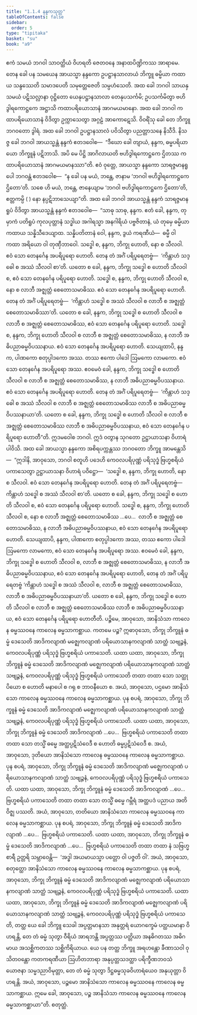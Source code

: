 ```yaml
---
title: "1.1.4 နန္ဒကသုတ္တ"
tableOfContents: false
sidebar:
  order: 5
type: "tipitaka"
basket: "su"
book: "a9"
---
```



<DynamicBreadcrumb />

<Division number="4" book="a9">

<Paragraph number="40" book="a9">
ဧကံ သမယံ ဘဂဝါ သာဝတ္ထိယံ ဝိဟရတိ ဇေတဝနေ အနာထပိဏ္ဍိကဿ အာရာမေ. တေန ခေါ ပန သမယေန အာယသ္မာ နန္ဒကော ဥပဋ္ဌာနသာလာယံ ဘိက္ခူ ဓမ္မိယာ ကထာယ သန္ဒဿေတိ သမာဒပေတိ သမုတ္တေဇေတိ သမ္ပဟံသေတိ. အထ ခေါ ဘဂဝါ သာယနှသမယံ ပဋိသလ္လာနာ ဝုဋ္ဌိတော ယေနုပဋ္ဌာနသာလာ တေနုပသင်္ကမိ; ဥပသင်္ကမိတွာ ဗဟိဒွါရကောဋ္ဌကေ အဋ္ဌာသိ ကထာပရိယောသာနံ အာဂမယမာနော. အထ ခေါ ဘဂဝါ ကထာပရိယောသာနံ ဝိဒိတွာ ဥက္ကာသေတွာ အဂ္ဂဠံ အာကောဋေသိ. ဝိဝရိံသု ခေါ တေ ဘိက္ခူ ဘဂဝတော ဒွါရံ.
</Paragraph>

<Paragraph number="41" book="a9">
အထ ခေါ ဘဂဝါ ဥပဋ္ဌာနသာလံ ပဝိသိတွာ ပညတ္တာသနေ နိသီဒိ. နိသဇ္ဇ ခေါ ဘဂဝါ အာယသ္မန္တံ နန္ဒကံ ဧတဒဝေါစ—  “ဒီဃော ခေါ တျာယံ, နန္ဒက, ဓမ္မပရိယာယော ဘိက္ခူနံ ပဋိဘာသိ. အပိ မေ ပိဋ္ဌိ အာဂိလာယတိ ဗဟိဒွါရကောဋ္ဌကေ ဌိတဿ ကထာပရိယောသာနံ အာဂမယမာနဿာ”တိ.
</Paragraph>

<Paragraph number="42" book="a9">
ဧဝံ ဝုတ္တေ, အာယသ္မာ နန္ဒကော သာရဇ္ဇမာနရူပေါ ဘဂဝန္တံ ဧတဒဝေါစ—  “န ခေါ ပန မယံ, ဘန္တေ, ဇာနာမ ‘ဘဂဝါ ဗဟိဒွါရကောဋ္ဌကေ ဌိတော’တိ. သစေ ဟိ မယံ, ဘန္တေ, ဇာနေယျာမ ‘ဘဂဝါ ဗဟိဒွါရကောဋ္ဌကေ ဌိတော’တိ, ဧတ္တကမ္ပိ ( ) နော နပ္ပဋိဘာသေယျာ”တိ.
</Paragraph>

<Paragraph number="43" book="a9">
အထ ခေါ ဘဂဝါ အာယသ္မန္တံ နန္ဒကံ သာရဇ္ဇမာနရူပံ ဝိဒိတွာ အာယသ္မန္တံ နန္ဒကံ ဧတဒဝေါစ—  “သာဓု သာဓု, နန္ဒက. ဧတံ ခေါ, နန္ဒက, တုမှာကံ ပတိရူပံ ကုလပုတ္တာနံ သဒ္ဓါယ အဂါရသ္မာ အနဂါရိယံ ပဗ္ဗဇိတာနံ, ယံ တုမှေ ဓမ္မိယာ ကထာယ သန္နိသီဒေယျာထ. သန္နိပတိတာနံ ဝေါ, နန္ဒက, ဒွယံ ကရဏီယံ—  ဓမ္မီ ဝါ ကထာ အရိယော ဝါ တုဏှီဘာဝေါ. သဒ္ဓေါ စ, နန္ဒက, ဘိက္ခု ဟောတိ, နော စ သီလဝါ. ဧဝံ သော တေနင်္ဂေန အပရိပူရော ဟောတိ. တေန တံ အင်္ဂံ ပရိပူရေတဗ္ဗံ—  ‘ကိန္တာဟံ သဒ္ဓေါ စ အဿံ သီလဝါ စာ’တိ. ယတော စ ခေါ, နန္ဒက, ဘိက္ခု သဒ္ဓေါ စ ဟောတိ သီလဝါ စ, ဧဝံ သော တေနင်္ဂေန ပရိပူရော ဟောတိ.
</Paragraph>

<Paragraph number="44" book="a9">
သဒ္ဓေါ စ, နန္ဒက, ဘိက္ခု ဟောတိ သီလဝါ စ, နော စ လာဘီ အဇ္ဈတ္တံ စေတောသမာဓိဿ. ဧဝံ သော တေနင်္ဂေန အပရိပူရော ဟောတိ. တေန တံ အင်္ဂံ ပရိပူရေတဗ္ဗံ—  ‘ကိန္တာဟံ သဒ္ဓေါ စ အဿံ သီလဝါ စ လာဘီ စ အဇ္ဈတ္တံ စေတောသမာဓိဿာ’တိ. ယတော စ ခေါ, နန္ဒက, ဘိက္ခု သဒ္ဓေါ စ ဟောတိ သီလဝါ စ လာဘီ စ အဇ္ဈတ္တံ စေတောသမာဓိဿ, ဧဝံ သော တေနင်္ဂေန ပရိပူရော ဟောတိ.
</Paragraph>

<Paragraph number="45" book="a9">
သဒ္ဓေါ စ, နန္ဒက, ဘိက္ခု ဟောတိ သီလဝါ စ လာဘီ စ အဇ္ဈတ္တံ စေတောသမာဓိဿ, န လာဘီ အဓိပညာဓမ္မဝိပဿနာယ. ဧဝံ သော တေနင်္ဂေန အပရိပူရော ဟောတိ. သေယျထာပိ, နန္ဒက, ပါဏကော စတုပ္ပါဒကော အဿ. တဿ ဧကော ပါဒေါ ဩမကော လာမကော. ဧဝံ သော တေနင်္ဂေန အပရိပူရော အဿ. ဧဝမေဝံ ခေါ, နန္ဒက, ဘိက္ခု သဒ္ဓေါ စ ဟောတိ သီလဝါ စ လာဘီ စ အဇ္ဈတ္တံ စေတောသမာဓိဿ, န လာဘီ အဓိပညာဓမ္မဝိပဿနာယ. ဧဝံ သော တေနင်္ဂေန အပရိပူရော ဟောတိ. တေန တံ အင်္ဂံ ပရိပူရေတဗ္ဗံ—  ‘ကိန္တာဟံ သဒ္ဓေါ စ အဿံ သီလဝါ စ လာဘီ စ အဇ္ဈတ္တံ စေတောသမာဓိဿ လာဘီ စ အဓိပညာဓမ္မဝိပဿနာယာ’တိ.
</Paragraph>

<Paragraph number="46" book="a9">
ယတော စ ခေါ, နန္ဒက, ဘိက္ခု သဒ္ဓေါ စ ဟောတိ သီလဝါ စ လာဘီ စ အဇ္ဈတ္တံ စေတောသမာဓိဿ လာဘီ စ အဓိပညာဓမ္မဝိပဿနာယ, ဧဝံ သော တေနင်္ဂေန ပရိပူရော ဟောတီ”တိ. ဣဒမဝေါစ ဘဂဝါ. ဣဒံ ဝတွာန သုဂတော ဥဋ္ဌာယာသနာ ဝိဟာရံ ပါဝိသိ.
</Paragraph>

<Paragraph number="47" book="a9">
အထ ခေါ အာယသ္မာ နန္ဒကော အစိရပက္ကန္တဿ ဘဂဝတော ဘိက္ခူ အာမန္တေသိ—  “ဣဒါနိ, အာဝုသော, ဘဂဝါ စတူဟိ ပဒေဟိ ကေဝလပရိပုဏ္ဏံ ပရိသုဒ္ဓံ ဗြဟ္မစရိယံ ပကာသေတွာ ဥဋ္ဌာယာသနာ ဝိဟာရံ ပဝိဋ္ဌော—  ‘သဒ္ဓေါ စ, နန္ဒက, ဘိက္ခု ဟောတိ, နော စ သီလဝါ. ဧဝံ သော တေနင်္ဂေန အပရိပူရော ဟောတိ. တေန တံ အင်္ဂံ ပရိပူရေတဗ္ဗံ—  ကိန္တာဟံ သဒ္ဓေါ စ အဿံ သီလဝါ စာ’တိ. ယတော စ ခေါ, နန္ဒက, ဘိက္ခု သဒ္ဓေါ စ ဟောတိ သီလဝါ စ, ဧဝံ သော တေနင်္ဂေန ပရိပူရော ဟောတိ. သဒ္ဓေါ စ, နန္ဒက, ဘိက္ခု ဟောတိ သီလဝါ စ, နော စ လာဘီ အဇ္ဈတ္တံ စေတောသမာဓိဿ …ပေ…  လာဘီ စ အဇ္ဈတ္တံ စေတောသမာဓိဿ, န လာဘီ အဓိပညာဓမ္မဝိပဿနာယ, ဧဝံ သော တေနင်္ဂေန အပရိပူရော ဟောတိ. သေယျထာပိ, နန္ဒက, ပါဏကော စတုပ္ပါဒကော အဿ, တဿ ဧကော ပါဒေါ ဩမကော လာမကော, ဧဝံ သော တေနင်္ဂေန အပရိပူရော အဿ. ဧဝမေဝံ ခေါ, နန္ဒက, ဘိက္ခု သဒ္ဓေါ စ ဟောတိ သီလဝါ စ, လာဘီ စ အဇ္ဈတ္တံ စေတောသမာဓိဿ, န လာဘီ အဓိပညာဓမ္မဝိပဿနာယ, ဧဝံ သော တေနင်္ဂေန အပရိပူရော ဟောတိ, တေန တံ အင်္ဂံ ပရိပူရေတဗ္ဗံ ‘ကိန္တာဟံ သဒ္ဓေါ စ အဿံ သီလဝါ စ, လာဘီ စ အဇ္ဈတ္တံ စေတောသမာဓိဿ, လာဘီ စ အဓိပညာဓမ္မဝိပဿနာယာ’တိ. ယတော စ ခေါ, နန္ဒက, ဘိက္ခု သဒ္ဓေါ စ ဟောတိ သီလဝါ စ လာဘီ စ အဇ္ဈတ္တံ စေတောသမာဓိဿ လာဘီ စ အဓိပညာဓမ္မဝိပဿနာယ, ဧဝံ သော တေနင်္ဂေန ပရိပူရော ဟောတီတိ.
</Paragraph>

<Paragraph number="48" book="a9">
ပဉ္စိမေ, အာဝုသော, အာနိသံသာ ကာလေန ဓမ္မဿဝနေ ကာလေန ဓမ္မသာကစ္ဆာယ. ကတမေ ပဉ္စ? ဣဓာဝုသော, ဘိက္ခု ဘိက္ခူနံ ဓမ္မံ ဒေသေတိ အာဒိကလျာဏံ မဇ္ဈေကလျာဏံ ပရိယောသာနကလျာဏံ သာတ္ထံ သဗျဉ္ဇနံ, ကေဝလပရိပုဏ္ဏံ ပရိသုဒ္ဓံ ဗြဟ္မစရိယံ ပကာသေတိ. ယထာ ယထာ, အာဝုသော, ဘိက္ခု ဘိက္ခူနံ ဓမ္မံ ဒေသေတိ အာဒိကလျာဏံ မဇ္ဈေကလျာဏံ ပရိယောသာနကလျာဏံ သာတ္ထံ သဗျဉ္ဇနံ, ကေဝလပရိပုဏ္ဏံ ပရိသုဒ္ဓံ ဗြဟ္မစရိယံ ပကာသေတိ တထာ တထာ သော သတ္ထု ပိယော စ ဟောတိ မနာပေါ စ ဂရု စ ဘာဝနီယော စ. အယံ, အာဝုသော, ပဌမော အာနိသံသော ကာလေန ဓမ္မဿဝနေ ကာလေန ဓမ္မသာကစ္ဆာယ.
</Paragraph>

<Paragraph number="49" book="a9">
ပုန စပရံ, အာဝုသော, ဘိက္ခု ဘိက္ခူနံ ဓမ္မံ ဒေသေတိ အာဒိကလျာဏံ မဇ္ဈေကလျာဏံ ပရိယောသာနကလျာဏံ သာတ္ထံ သဗျဉ္ဇနံ, ကေဝလပရိပုဏ္ဏံ ပရိသုဒ္ဓံ ဗြဟ္မစရိယံ ပကာသေတိ. ယထာ ယထာ, အာဝုသော, ဘိက္ခု ဘိက္ခူနံ ဓမ္မံ ဒေသေတိ အာဒိကလျာဏံ …ပေ…  ဗြဟ္မစရိယံ ပကာသေတိ တထာ တထာ သော တသ္မိံ ဓမ္မေ အတ္ထပ္ပဋိသံဝေဒီ စ ဟောတိ ဓမ္မပ္ပဋိသံဝေဒီ စ. အယံ, အာဝုသော, ဒုတိယော အာနိသံသော ကာလေန ဓမ္မဿဝနေ ကာလေန ဓမ္မသာကစ္ဆာယ.
</Paragraph>

<Paragraph number="50" book="a9">
ပုန စပရံ, အာဝုသော, ဘိက္ခု ဘိက္ခူနံ ဓမ္မံ ဒေသေတိ အာဒိကလျာဏံ မဇ္ဈေကလျာဏံ ပရိယောသာနကလျာဏံ သာတ္ထံ သဗျဉ္ဇနံ, ကေဝလပရိပုဏ္ဏံ ပရိသုဒ္ဓံ ဗြဟ္မစရိယံ ပကာသေတိ. ယထာ ယထာ, အာဝုသော, ဘိက္ခု ဘိက္ခူနံ ဓမ္မံ ဒေသေတိ အာဒိကလျာဏံ …ပေ…  ဗြဟ္မစရိယံ ပကာသေတိ တထာ တထာ သော တသ္မိံ ဓမ္မေ ဂမ္ဘီရံ အတ္ထပဒံ ပညာယ အတိဝိဇ္ဈ ပဿတိ. အယံ, အာဝုသော, တတိယော အာနိသံသော ကာလေန ဓမ္မဿဝနေ ကာလေန ဓမ္မသာကစ္ဆာယ.
</Paragraph>

<Paragraph number="51" book="a9">
ပုန စပရံ, အာဝုသော, ဘိက္ခု ဘိက္ခူနံ ဓမ္မံ ဒေသေတိ အာဒိကလျာဏံ …ပေ…  ဗြဟ္မစရိယံ ပကာသေတိ. ယထာ ယထာ, အာဝုသော, ဘိက္ခု ဘိက္ခူနံ ဓမ္မံ ဒေသေတိ အာဒိကလျာဏံ …ပေ…  ဗြဟ္မစရိယံ ပကာသေတိ တထာ တထာ နံ သဗြဟ္မစာရီ ဥတ္တရိ သမ္ဘာဝေန္တိ—  ‘အဒ္ဓါ အယမာယသ္မာ ပတ္တော ဝါ ပဇ္ဇတိ ဝါ’. အယံ, အာဝုသော, စတုတ္ထော အာနိသံသော ကာလေန ဓမ္မဿဝနေ ကာလေန ဓမ္မသာကစ္ဆာယ.
</Paragraph>

<Paragraph number="52" book="a9">
ပုန စပရံ, အာဝုသော, ဘိက္ခု ဘိက္ခူနံ ဓမ္မံ ဒေသေတိ အာဒိကလျာဏံ မဇ္ဈေကလျာဏံ ပရိယောသာနကလျာဏံ သာတ္ထံ သဗျဉ္ဇနံ, ကေဝလပရိပုဏ္ဏံ ပရိသုဒ္ဓံ ဗြဟ္မစရိယံ ပကာသေတိ. ယထာ ယထာ, အာဝုသော, ဘိက္ခု ဘိက္ခူနံ ဓမ္မံ ဒေသေတိ အာဒိကလျာဏံ မဇ္ဈေကလျာဏံ ပရိယောသာနကလျာဏံ သာတ္ထံ သဗျဉ္ဇနံ, ကေဝလပရိပုဏ္ဏံ ပရိသုဒ္ဓံ ဗြဟ္မစရိယံ ပကာသေတိ, တတ္ထ ယေ ခေါ ဘိက္ခူ သေခါ အပ္ပတ္တမာနသာ အနုတ္တရံ ယောဂက္ခေမံ ပတ္ထယမာနာ ဝိဟရန္တိ, တေ တံ ဓမ္မံ သုတွာ ဝီရိယံ အာရဘန္တိ အပ္ပတ္တဿ ပတ္တိယာ အနဓိဂတဿ အဓိဂမာယ အသစ္ဆိကတဿ သစ္ဆိကိရိယာယ. ယေ ပန တတ္ထ ဘိက္ခူ အရဟန္တော ခီဏာသဝါ ဝုသိတဝန္တော ကတကရဏီယာ ဩဟိတဘာရာ အနုပ္ပတ္တသဒတ္ထာ ပရိက္ခီဏဘဝသံယောဇနာ သမ္မဒညာဝိမုတ္တာ, တေ တံ ဓမ္မံ သုတွာ ဒိဋ္ဌဓမ္မသုခဝိဟာရံယေဝ အနုယုတ္တာ ဝိဟရန္တိ. အယံ, အာဝုသော, ပဉ္စမော အာနိသံသော ကာလေန ဓမ္မဿဝနေ ကာလေန ဓမ္မသာကစ္ဆာယ. ဣမေ ခေါ, အာဝုသော, ပဉ္စ အာနိသံသာ ကာလေန ဓမ္မဿဝနေ ကာလေန ဓမ္မသာကစ္ဆာယာ”တိ.

</Paragraph>
</Division>

<Paragraph number="53" type="center" book="a9">
စတုတ္ထံ.
</Paragraph>